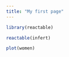 ```yaml
---
title: "My first page"
---
```


```r
library(reactable)


```

```r
reactable(infert)
```

```r
plot(women)
```

